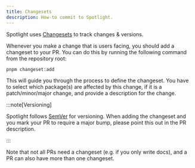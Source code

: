 ```yaml
---
title: Changesets
description: How-to commit to Spotlight.
---
```


Spotlight uses [Changesets](https://github.com/changesets/changesets) to track changes & versions.

Whenever you make a change that is users facing, you should add a changeset to your PR. You can do this by running the
following command from the repository root:

```shell
pnpm changeset:add
```

This will guide you through the process to define the changeset. You have to select which package(s) are affected by
this change, if it is a patch/minor/major change, and provide a description for the change.

:::note[Versioning]

Spotlight follows [SemVer](https://semver.org/) for versioning.
When adding the changeset and you mark your PR to require a major bump, please point this out in the PR description.

:::

Note that not all PRs need a changeset (e.g. if you only write docs), and a PR can also have more than one changeset.

